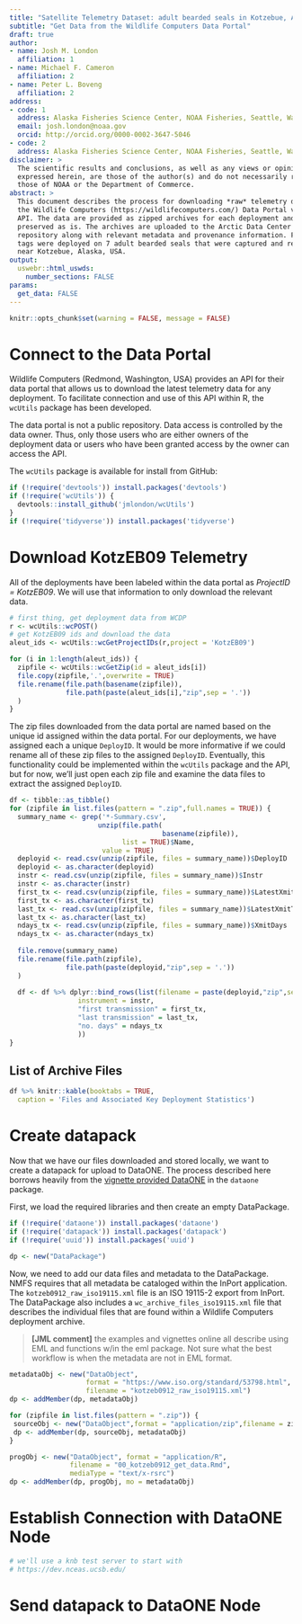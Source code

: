 ```yaml
---
title: "Satellite Telemetry Dataset: adult bearded seals in Kotzebue, Alaska (raw archive)"
subtitle: "Get Data from the Wildlife Computers Data Portal"
draft: true
author:
- name: Josh M. London
  affiliation: 1
- name: Michael F. Cameron
  affiliation: 2
- name: Peter L. Boveng
  affiliation: 2
address:
- code: 1
  address: Alaska Fisheries Science Center, NOAA Fisheries, Seattle, Washington, USA 
  email: josh.london@noaa.gov
  orcid: http://orcid.org/0000-0002-3647-5046
- code: 2
  address: Alaska Fisheries Science Center, NOAA Fisheries, Seattle, Washington, USA 
disclaimer: >
  The scientific results and conclusions, as well as any views or opinions 
  expressed herein, are those of the author(s) and do not necessarily reflect 
  those of NOAA or the Department of Commerce.
abstract: >
  This document describes the process for downloading *raw* telemetry data from
  the Wildlife Computers (https://wildlifecomputers.com/) Data Portal via their
  API. The data are provided as zipped archives for each deployment and are
  preserved as is. The archives are uploaded to the Arctic Data Center
  repository along with relevant metadata and provenance information. Fourteen
  tags were deployed on 7 adult bearded seals that were captured and released
  near Kotzebue, Alaska, USA.
output: 
  uswebr::html_uswds:
    number_sections: FALSE
params:
  get_data: FALSE
---
```


```r
knitr::opts_chunk$set(warning = FALSE, message = FALSE)
```

# Connect to the Data Portal

Wildlife Computers (Redmond, Washington, USA) provides an API for their data
portal that allows us to download the latest telemetry data for any deployment. 
To facilitate connection and use of this API within R, the `wcUtils` package
has been developed.

The data portal is not a public repository. Data access is controlled by the
data owner. Thus, only those users who are either owners of the deployment 
data or users who have been granted access by the owner can access the API.

The `wcUtils` package is available for install from GitHub:

```r
if (!require('devtools')) install.packages('devtools')
if (!require('wcUtils')) {
  devtools::install_github('jmlondon/wcUtils')
}
if (!require('tidyverse')) install.packages('tidyverse')
```


# Download KotzEB09 Telemetry

All of the deployments have been labeled within the data portal as 
*ProjectID = KotzEB09*. We will use that information to only download the 
relevant data.

```r
# first thing, get deployment data from WCDP
r <- wcUtils::wcPOST()
# get KotzEB09 ids and download the data
aleut_ids <- wcUtils::wcGetProjectIDs(r,project = 'KotzEB09')

for (i in 1:length(aleut_ids)) {
  zipfile <- wcUtils::wcGetZip(id = aleut_ids[i])
  file.copy(zipfile,'.',overwrite = TRUE)
  file.rename(file.path(basename(zipfile)),
              file.path(paste(aleut_ids[i],"zip",sep = '.'))
  )
}
```

The zip files downloaded from the data portal are named based on the 
unique id assigned within the data portal. For our deployments, we have 
assigned each a unique `DeployID`. It would be more informative if we could
rename all of these zip files to the assigned `DeployID`. Eventually, this
functionality could be implemented within the `wcUtils` package and the API,
but for now, we'll just open each zip file and examine the data files to
extract the assigned `DeployID`.

```r
df <- tibble::as_tibble()
for (zipfile in list.files(pattern = ".zip",full.names = TRUE)) {
  summary_name <- grep('*-Summary.csv',
                      unzip(file.path(
                                      basename(zipfile)),
                            list = TRUE)$Name,
                       value = TRUE)
  deployid <- read.csv(unzip(zipfile, files = summary_name))$DeployID
  deployid <- as.character(deployid)
  instr <- read.csv(unzip(zipfile, files = summary_name))$Instr
  instr <- as.character(instr)
  first_tx <- read.csv(unzip(zipfile, files = summary_name))$LatestXmitTime
  first_tx <- as.character(first_tx)
  last_tx <- read.csv(unzip(zipfile, files = summary_name))$LatestXmitTime
  last_tx <- as.character(last_tx)
  ndays_tx <- read.csv(unzip(zipfile, files = summary_name))$XmitDays
  ndays_tx <- as.character(ndays_tx)
  
  file.remove(summary_name)
  file.rename(file.path(zipfile),
              file.path(paste(deployid,"zip",sep = '.'))
  )
  
  df <- df %>% dplyr::bind_rows(list(filename = paste(deployid,"zip",sep = '.'),
                 instrument = instr,
                 "first transmission" = first_tx,
                 "last transmission" = last_tx,
                 "no. days" = ndays_tx
                 ))
}
```

## List of Archive Files

```r
df %>% knitr::kable(booktabs = TRUE,
  caption = 'Files and Associated Key Deployment Statistics')
```

# Create datapack

Now that we have our files downloaded and stored locally, we want to create a
datapack for upload to DataONE. The process described here borrows heavily from
the [vignette provided DataONE](https://cran.r-project.org/web/packages/dataone/vignettes/upload-data.html) in the `dataone` package.

First, we load the required libraries and then create an empty DataPackage.

```r
if (!require('dataone')) install.packages('dataone')
if (!require('datapack')) install.packages('datapack')
if (!require('uuid')) install.packages('uuid')

dp <- new("DataPackage")
```

Now, we need to add our data files and metadata to the DataPackage. NMFS requires
that all metadata be cataloged within the InPort application. The
`kotzeb0912_raw_iso19115.xml` file is an ISO 19115-2 export from InPort. The 
DataPackage also includes a `wc_archive_files_iso19115.xml` file that
describes the individual files that are found within a Wildlife Computers
deployment archive.

> **[JML comment]** the examples and vignettes online all describe using EML and functions w/in
the eml package. Not sure what the best workflow is when the metadata are not
in EML format.

```r
metadataObj <- new("DataObject", 
                   format = "https://www.iso.org/standard/53798.html",
                   filename = "kotzeb0912_raw_iso19115.xml")
dp <- addMember(dp, metadataObj)

for (zipfile in list.files(pattern = ".zip")) {
 sourceObj <- new("DataObject",format = "application/zip",filename = zipfile)
 dp <- addMember(dp, sourceObj, metadataObj)
}

progObj <- new("DataObject", format = "application/R", 
               filename = "00_kotzeb0912_get_data.Rmd", 
               mediaType = "text/x-rsrc")
dp <- addMember(dp, progObj, mo = metadataObj)
```

# Establish Connection with DataONE Node

```r
# we'll use a knb test server to start with
# https://dev.nceas.ucsb.edu/


```

# Send datapack to DataONE Node
